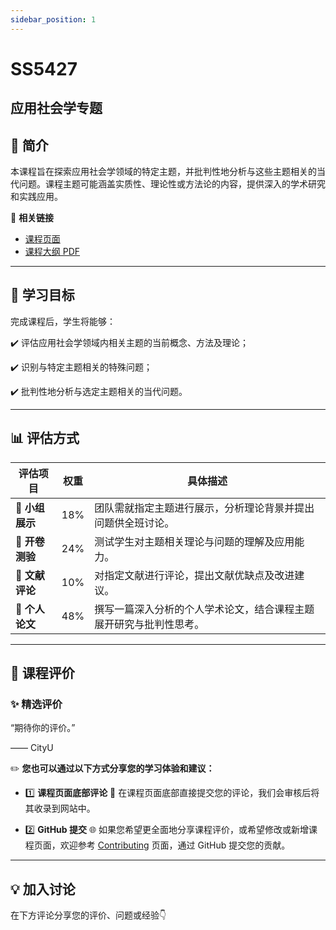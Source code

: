 ```yaml
---
sidebar_position: 1
---
```


# SS5427
## 应用社会学专题

## **📘 简介**
本课程旨在探索应用社会学领域的特定主题，并批判性地分析与这些主题相关的当代问题。课程主题可能涵盖实质性、理论性或方法论的内容，提供深入的学术研究和实践应用。

🔗 **相关链接**
- [课程页面](https://www.cityu.edu.hk/catalogue/pg/202425/course/SS5427.htm)
- [课程大纲 PDF](https://www.cityu.edu.hk/catalogue/pg/202425/course/SS5427.pdf)

---

## **🎯 学习目标**

完成课程后，学生将能够：

✔️ 评估应用社会学领域内相关主题的当前概念、方法及理论；

✔️ 识别与特定主题相关的特殊问题；

✔️ 批判性地分析与选定主题相关的当代问题。

---

## **📊 评估方式**

| **评估项目**             | **权重** | **具体描述**                                                                                       |
|------------------------|---------|---------------------------------------------------------------------------------------------------|
| **🎤 小组展示**          | 18%     | 团队需就指定主题进行展示，分析理论背景并提出问题供全班讨论。                                                  |
| **📝 开卷测验**          | 24%     | 测试学生对主题相关理论与问题的理解及应用能力。                                                           |
| **📄 文献评论**          | 10%     | 对指定文献进行评论，提出文献优缺点及改进建议。                                                              |
| **📄 个人论文**          | 48%     | 撰写一篇深入分析的个人学术论文，结合课程主题展开研究与批判性思考。                                                 |

---

## **💬 课程评价**

### ✨ **精选评价**
<div className={commentStyles.commentBox}>
    <p className={commentStyles.commentText}>
        “期待你的评价。”
    </p>
    <p className={commentStyles.commentAuthor}>—— CityU</p>
</div>

✏️ **您也可以通过以下方式分享您的学习体验和建议：**

- 1️⃣ **课程页面底部评论**
💬 在课程页面底部直接提交您的评论，我们会审核后将其收录到网站中。

- 2️⃣ **GitHub 提交**
🌐 如果您希望更全面地分享课程评价，或希望修改或新增课程页面，欢迎参考 [Contributing](https://penjc.github.io/CityU/contributing) 页面，通过 GitHub 提交您的贡献。

---

## **💡 加入讨论**

在下方评论分享您的评价、问题或经验👇
<Utterances />
